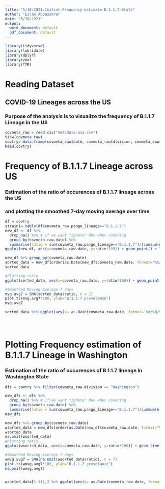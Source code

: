 ```yaml
---
title: "5/18/2021-Initial-Frequency-estimate-B.1.1.7-State"
author: "Eslam Abousamra"
date: "5/18/2021"
output:
  word_document: default
  pdf_document: default
---
```



```r

library(tidyverse)
library(lubridate)
library(dplyr)
library(zoo)
library(TTR)

```

# Reading Dataset
## COVID-19 Lineages across the US
### Purpose of the analysis is to visualize the frequency of B.1.1.7 Lineage in the US


```r
covmeta_raw = read.csv("metadata-usa.csv")
View(covmeta_raw)
covtry= data.frame(covmeta_raw$date, covmeta_raw$division, covmeta_raw$pango_lineage)
head(covtry)

```

# Frequency of B.1.1.7 Lineage across US

### Estimation of the ratio of occurences of B.1.1.7 lineage across the US
### and plotting the smoothed 7-day moving average over time


```r
df = covtry 
strain1= table(df$covmeta_raw.pango_lineage=="B.1.1.7")
new_df <- df %>%
  drop_na() %>% # if we want "ignore" NAs when counting
  group_by(covmeta_raw.date) %>%
  summarise(ratio = sum(covmeta_raw.pango_lineage=="B.1.1.7")/(cumsum(n())+0.0001))
ggplot(new_df, aes(x=covmeta_raw.date, y=ratio*100)) + geom_point() + labs(x = "Date",y ="Lineage")

new_df %>% group_by(covmeta_raw.date)
sorted_data = new_df[order(as.Date(new_df$covmeta_raw.date, format="%m/%d/%Y")),]
sorted_data

#Plotting ratio
ggplot(sorted_data, aes(x=covmeta_raw.date, y=ratio*100)) + geom_point() + labs(x = "Date",y ="Lineage")

#Smoothed Moving Average 7 days
mvg.avg7 = SMA(sorted_data$ratio, n = 7)
plot.ts(mvg.avg7*100, ylab="B.1.1.7 prevelance")
mvg.avg7

sorted_data %>% ggplot(aes(x= as.Date(covmeta_raw.date, format='%m/%d/%Y'), y = mvg.avg7*100)) + geom_line(group=1) + labs(x = " Collection Date",y ="B.1.1.7 prevelance", title= "B.1.1.7 lineage in USA over time") 





```


# Plotting Frequency estimation of B.1.1.7 Lineage in Washington

### Estimation of the ratio of occurences of B.1.1.7 lineage in Washington State

```r


dfs = covtry %>% filter(covmeta_raw.division == "Washington")

new_dfs <- dfs %>%
  drop_na() %>% # if we want "ignore" NAs when counting
  group_by(covmeta_raw.date) %>%
  summarise(ratio = sum(covmeta_raw.pango_lineage=="B.1.1.7")/cumsum(n())+0.0001)
new_dfs

new_dfs %>% group_by(covmeta_raw.date)
wsorted_data = new_dfs[order(as.Date(new_df$covmeta_raw.date, format="%m/%d/%Y")),]
wsorted_data 
na.omit(wsorted_data)
#Plotting ratio
ggplot(wsorted_data, aes(x=covmeta_raw.date, y=ratio*100)) + geom_line(group=1) + labs(x = "Date",y ="Lineage")

#Smoothed Moving Average 7 days
wmvg.avg7 = SMA(na.omit(wsorted_data$ratio), n = 7)
plot.ts(wmvg.avg7*100, ylab="B.1.1.7 prevelance")
na.omit(wmvg.avg7)


wsorted_data[1:111,] %>% ggplot(aes(x= as.Date(covmeta_raw.date, format='%m/%d/%Y'), y =wmvg.avg7*100)) + geom_line()+ labs(x = "Date",y ="B.1.1.7 prevelance", title= "B.1.1.7 lineage in Washington over time") + scale_x_date(date_breaks = "1 month", date_labels = "%b %d") + geom_smooth(method ="loess")


```









